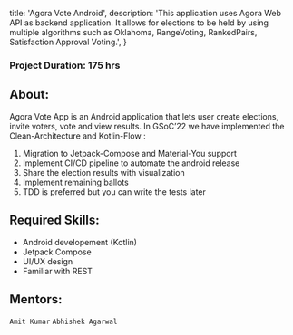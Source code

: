
  title: 'Agora Vote Android',
  description:
    'This application uses Agora Web API as backend application. It allows for elections to be held by using multiple algorithms such as Oklahoma, RangeVoting, RankedPairs, Satisfaction Approval Voting.',
}


### Project Duration: 175 hrs

## About:

Agora Vote App is an Android application that lets user create elections, invite voters, vote and view results. In GSoC’22 we have implemented the Clean-Architecture and Kotlin-Flow :

1. Migration to Jetpack-Compose and Material-You support
2. Implement CI/CD pipeline to automate the android release
3. Share the election results with visualization
4. Implement remaining ballots
5. TDD is preferred but you can write the tests later

## Required Skills:

- Android developement (Kotlin)
- Jetpack Compose
- UI/UX design
- Familiar with REST

## Mentors:

`Amit Kumar` `Abhishek Agarwal`

